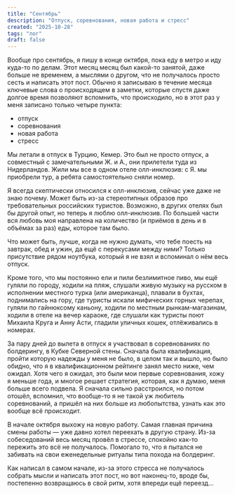 ```yaml
---
title: "Сентябрь"
description: "Отпуск, соревнования, новая работа и стресс"
created: "2025-10-28"
tags: "лог"
draft: false
---
```


Вообще про сентябрь, я пишу в конце октября, пока еду в метро и иду куда-то по делам. Этот месяц месяц был какой-то занятой, даже больше не временем, а мыслями о другом, что не получалось просто сесть и написать этот пост. Обычно я записываю в течение месяца ключевые слова о происходящем в заметки, которые спустя даже долгое время позволяют вспомнить, что происходило, но в этот раз у меня записано только четыре пункта:
- отпуск
- соревнования
- новая работа
- стресс

Мы летали в отпуск в Турцию, Кемер. Это был не просто отпуск, а совместный с замечательными Ж. и А., они прилетели туда из Нидерландов. Жили мы все в одном отеле олл-инклюзив: с Я. мы приобрели тур, а ребята самостоятельно сняли номер. 

Я всегда скептически относился к олл-инклюзив, сейчас уже даже не знаю почему. Может быть из-за стереотипных образов про требовательных российских туристов. Возможно, в других отелях был бы другой опыт, но теперь я люблю олл-инклюзив. По большей части вся любовь моя направлена на количество (и приёмов в день и в объёмах за раз) еды, которое там было. 

Что может быть, лучше, когда не нужно думать, что тебе поесть на завтрак, обед и ужин, да ещё с перекусами между ними? Только присутствие рядом ноутбука, который я не взял и вспоминал о нём весь отпуск. 

Кроме того, что мы постоянно ели и пили безлимитное пиво, мы ещё гуляли по городу, ходили на пляж, слушали живую музыку на русском в исполнении местного турка (или американца), плавали в бухтах, поднимались на гору, где туристы искали мифических горных черепах, гуляли по гайнюксому каньону, ходили по местным рынкам-магазинам, ходили в отеле на вечер караоке, где слушали как туристы поют Михаила Круга и Анну Асти, гладили уличных кошек, отлёживались в номерах. 

За пару дней до вылета в отпуск я участвовал в соревнованиях по болдерингу, в Кубке Северной стены. Сначала была квалификация, пройти которую надежды у меня не было, в целом так и вышло, но было обидно, что я в квалификационном рейтинге занял место ниже, чем ожидал. Хотя чего я ожидал, это были мои первые соревнования, хожу я меньше года, и многое решает стратегия, которая, как я думаю, меня больше всего подвела. Я сначала сильно расстроился, но потом отошёл, вспомнил, что вообще-то я не такой уж любитель соревнований, а пришёл на них больше из любопытства, узнать как это вообще всё происходит.

В начале октября выхожу на новую работу. Самая главная причина смены работы — уже давно хотел переехать в другую страну. Из-за собеседований весь месяц провёл в стрессе, спокойно как-то пережить это всё не получалось. Помогало то, что я пытался не забивать на свои еженедельные ритуалы типа похода на болдеринг.

Как написал в самом начале, из-за этого стресса не получалось собрать мысли и написать этот пост, но вот наконец-то, вроде бы, постепенно возвращаюсь в свой ритм, хотя впереди ещё переезд...
